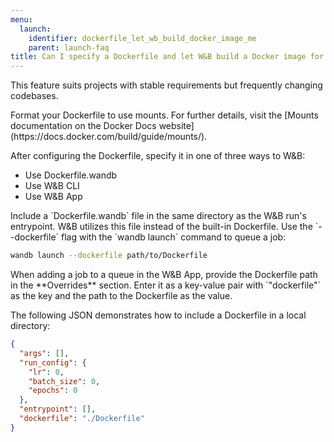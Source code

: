 ```yaml
---
menu:
  launch:
    identifier: dockerfile_let_wb_build_docker_image_me
    parent: launch-faq
title: Can I specify a Dockerfile and let W&B build a Docker image for me?
---
```

This feature suits projects with stable requirements but frequently changing codebases.

<Warning>
Format your Dockerfile to use mounts. For further details, visit the [Mounts documentation on the Docker Docs website](https://docs.docker.com/build/guide/mounts/).
</Warning>

After configuring the Dockerfile, specify it in one of three ways to W&B:

* Use Dockerfile.wandb
* Use W&B CLI
* Use W&B App

<Tabs>
<Tab title="Tab">
Include a `Dockerfile.wandb` file in the same directory as the W&B run's entrypoint. W&B utilizes this file instead of the built-in Dockerfile.
</Tab>
<Tab title="Tab">
Use the `--dockerfile` flag with the `wandb launch` command to queue a job:

```bash
wandb launch --dockerfile path/to/Dockerfile
```
</Tab>
<Tab title="Tab">
When adding a job to a queue in the W&B App, provide the Dockerfile path in the **Overrides** section. Enter it as a key-value pair with `"dockerfile"` as the key and the path to the Dockerfile as the value.

The following JSON demonstrates how to include a Dockerfile in a local directory:

```json title="Launch job W&B App"
{
  "args": [],
  "run_config": {
    "lr": 0,
    "batch_size": 0,
    "epochs": 0
  },
  "entrypoint": [],
  "dockerfile": "./Dockerfile"
}
```
</Tab>
</Tabs>
